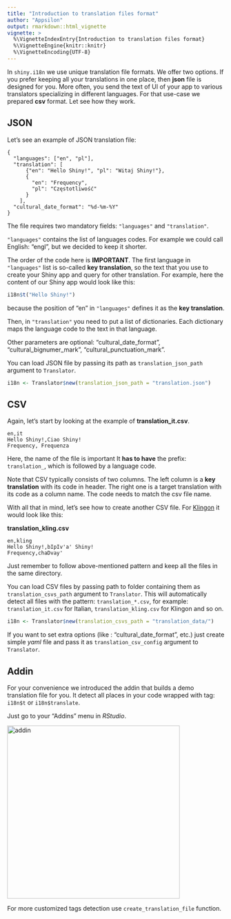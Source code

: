 ```yaml
---
title: "Introduction to translation files format"
author: "Appsilon"
output: rmarkdown::html_vignette
vignette: >
  %\VignetteIndexEntry{Introduction to translation files format}
  %\VignetteEngine{knitr::knitr}
  %\VignetteEncoding{UTF-8}
---
```


In `shiny.i18n` we use unique translation file formats. We offer two options.
If you prefer keeping all your translations in one place, then **json** file is
designed for you. More often, you send the text of UI of your app to various
translators specializing in different languages. For that use-case we prepared
**csv** format. Let see how they work.

## JSON

Let's see an example of JSON translation file:

```
{
  "languages": ["en", "pl"],
  "translation": [
      {"en": "Hello Shiny!", "pl": "Witaj Shiny!"},
      {
        "en": "Frequency",
        "pl": "Częstotliwość"
      }
    ],
  "cultural_date_format": "%d-%m-%Y"
}
```

The file requires two mandatory fields: `"languages"` and `"translation"`.

`"languages"` contains the list of languages codes. For example we could call English: "engl",
but we decided to keep it shorter.

The order of the code here is **IMPORTANT**.
The first language in `"languages"` list is so-called **key translation**, so the text
that you use to create your Shiny app and query for other translation.
For example, here the content of our Shiny app would look like this:

```r
i18n$t("Hello Shiny!")
```

because the position of "en" in `"languages"` defines it as the **key translation**.

Then, in `"translation"` you need to put a list of dictionaries. Each dictionary maps the language
code to the text in that language.

Other parameters are optional: "cultural_date_format", "cultural_bignumer_mark", "cultural_punctuation_mark".

You can load JSON file by passing its path as `translation_json_path` argument to `Translator`.

```r
i18n <- Translator$new(translation_json_path = "translation.json")
```


## CSV

Again, let's start by looking at the example of **translation_it.csv**.

```
en,it
Hello Shiny!,Ciao Shiny!
Frequency, Frequenza
```

Here, the name of the file is important It **has to have** the prefix: `translation_`,
which is followed by a language code.

Note that CSV typically consists of two columns. The left column is a **key translation** with its code in header.
The right one is a target translation with its code as a column name. The code needs to match the csv file name.

With all that in mind, let's see how to create another CSV file. For [Klingon](https://en.wikipedia.org/wiki/Klingon_language) it would look like this:

**translation_kling.csv**
```
en,kling
Hello Shiny!,bIpIv'a' Shiny!
Frequency,chaDvay'
```

Just remember to follow above-mentioned pattern and keep all the files in the same directory.

You can load CSV files by passing path to folder containing them as `translation_csvs_path` argument to `Translator`. This will automatically detect all files with the pattern: `translation_*.csv`, for example:
`translation_it.csv` for Italian, `translation_kling.csv` for Klingon and so on.

```r
i18n <- Translator$new(translation_csvs_path = "translation_data/")
```

If you want to set extra options (like : "cultural_date_format", etc.) just create
simple *yaml* file and pass it as `translation_csv_config` argument to `Translator`.

## Addin

For your convenience we introduced the addin that builds a demo translation
file for you. It detect all places in your code wrapped with tag: `i18n$t` or
`i18n$translate`.

Just go to your "Addins" menu in *RStudio*.

<img src="images/addin.png" alt="addin" width="400"/>

For more customized tags detection use `create_translation_file` function.
